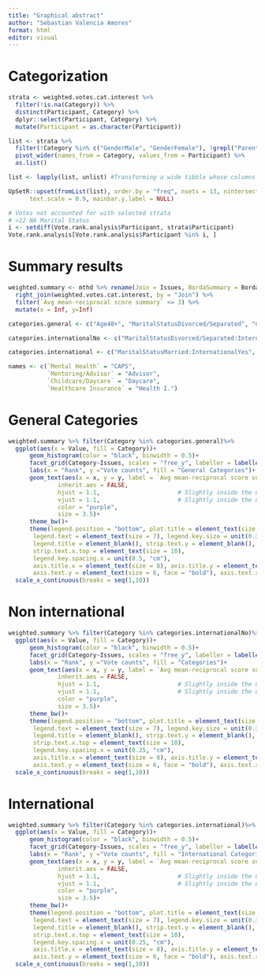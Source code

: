 ```yaml
---
title: "Graphical abstract"
author: "Sebastian Valencia Amores"
format: html
editor: visual
---
```


# Categorization

```r
strata <- weighted.votes.cat.interest %>%
  filter(!is.na(Category)) %>%
  distinct(Participant, Category) %>%
  dplyr::select(Participant, Category) %>%
  mutate(Participant = as.character(Participant))

list <- strata %>%
  filter(!Category %in% c("GenderMale", "GenderFemale"), !grepl("ParentNo", Category)) %>%
  pivot_wider(names_from = Category, values_from = Participant) %>%
  as.list()

list <- lapply(list, unlist) #Transforming a wide tibble whose columns are lists into a list will result in a nested list, so need to unlist each column to unnest the list
```

```r
UpSetR::upset(fromList(list), order.by = "freq", nsets = 13, nintersects = 20,
      text.scale = 0.9, mainbar.y.label = NULL)
```

```r
# Votes not accounted for with selected strata
# >22 NA Marital Status
i <- setdiff(Vote.rank.analysis$Participant, strata$Participant)
Vote.rank.analysis[Vote.rank.analysis$Participant %in% i, ]
```

# Summary results

```r
weighted.summary <- mthd %>% rename(Join = Issues, BordaSummary = Borda, MeanSummary = `Mean Rank`, `Avg mean-reciprocal score summary` = `Avg mean-reciprocal score`, ReciprocalSummary = Reciprocal) %>%
  right_join(weighted.votes.cat.interest, by = "Join") %>%
  filter(`Avg mean-reciprocal score summary` <= 3) %>%
  mutate(x = Inf, y=Inf)
```

```r
categories.general <- c("Age40+", "MaritalStatusDivorced/Separated", "GenderPrefer not to say" , "GenderMale" , "GenderFemale")

categories.internationalNo <- c("MaritalStatusDivorced/Separated:InternationalNo", "MaritalStatusMarried:InternationalNo", "MaritalStatusNever married:InternationalNo", "ParentNo:InternationalNo", "ParentYes:InternationalNo", "Year1:InternationalNo")

categories.international <- c("MaritalStatusMarried:InternationalYes", "MaritalStatusNever married:InternationalYes", "ParentNo:InternationalYes", "ParentYes:InternationalYes", "Year1:InternationalYes")

names <- c(`Mental Health` = "CAPS",
           `Mentoring/Advisor` = "Advisor",
           `Childcare/Daycare` = "Daycare",
           `Healthcare Insurance` = "Health I.")
```

# General Categories

```r
weighted.summary %>% filter(Category %in% categories.general)%>%
  ggplot(aes(x = Value, fill = Category))+
      geom_histogram(color = "black", binwidth = 0.5)+
      facet_grid(Category~Issues, scales = "free_y", labeller = labeller(Issues = names))+
      labs(x = "Rank", y ="Vote counts", fill = "General Categories")+
      geom_text(aes(x = x, y = y, label = `Avg mean-reciprocal score summary`),
              inherit.aes = FALSE,
              hjust = 1.1,                      # Slightly inside the upper-right corner
              vjust = 1.1,                      # Slightly inside the upper-right corner
              color = "purple",
              size = 3.5)+
      theme_bw()+
      theme(legend.position = "bottom", plot.title = element_text(size = 14, face = "bold"),
       legend.text = element_text(size = 7), legend.key.size = unit(0.35, "cm"),
       legend.title = element_blank(), strip.text.y = element_blank(), 
       strip.text.x.top = element_text(size = 10),
       legend.key.spacing.x = unit(0.5, "cm"),
       axis.title.x = element_text(size = 8), axis.title.y = element_text(size = 8),
       axis.text.y = element_text(size = 6, face = "bold"), axis.text.x = element_text(size=6))+
  scale_x_continuous(breaks = seq(1,10))
```

# Non international

```r
weighted.summary %>% filter(Category %in% categories.internationalNo)%>%
  ggplot(aes(x = Value, fill = Category))+
      geom_histogram(color = "black", binwidth = 0.5)+
      facet_grid(Category~Issues, scales = "free_y", labeller = labeller(Issues = names))+
      labs(x = "Rank", y ="Vote counts", fill = "Categories")+
      geom_text(aes(x = x, y = y, label = `Avg mean-reciprocal score summary`),
              inherit.aes = FALSE,
              hjust = 1.1,                      # Slightly inside the upper-right corner
              vjust = 1.1,                      # Slightly inside the upper-right corner
              color = "purple",
              size = 3.5)+
      theme_bw()+
      theme(legend.position = "bottom", plot.title = element_text(size = 14, face = "bold"),
       legend.text = element_text(size = 7), legend.key.size = unit(0.35, "cm"),
       legend.title = element_blank(), strip.text.y = element_blank(), 
       strip.text.x.top = element_text(size = 10),
       legend.key.spacing.x = unit(0.25, "cm"),
       axis.title.x = element_text(size = 8), axis.title.y = element_text(size = 8),
       axis.text.y = element_text(size = 6, face = "bold"), axis.text.x = element_text(size=6))+
  scale_x_continuous(breaks = seq(1,10))
```

# International

```r
weighted.summary %>% filter(Category %in% categories.international)%>%
  ggplot(aes(x = Value, fill = Category))+
      geom_histogram(color = "black", binwidth = 0.5)+
      facet_grid(Category~Issues, scales = "free_y", labeller = labeller(Issues = names))+
      labs(x = "Rank", y ="Vote counts", fill = "International Categories")+
      geom_text(aes(x = x, y = y, label = `Avg mean-reciprocal score summary`),
              inherit.aes = FALSE,
              hjust = 1.1,                      # Slightly inside the upper-right corner
              vjust = 1.1,                      # Slightly inside the upper-right corner
              color = "purple",
              size = 3.5)+
      theme_bw()+
      theme(legend.position = "bottom", plot.title = element_text(size = 14, face = "bold"),
       legend.text = element_text(size = 7), legend.key.size = unit(0.35, "cm"),
       legend.title = element_blank(), strip.text.y = element_blank(), 
       strip.text.x.top = element_text(size = 10),
       legend.key.spacing.x = unit(0.25, "cm"),
       axis.title.x = element_text(size = 8), axis.title.y = element_text(size = 8),
       axis.text.y = element_text(size = 6, face = "bold"), axis.text.x = element_text(size=6))+
  scale_x_continuous(breaks = seq(1,10))
```
